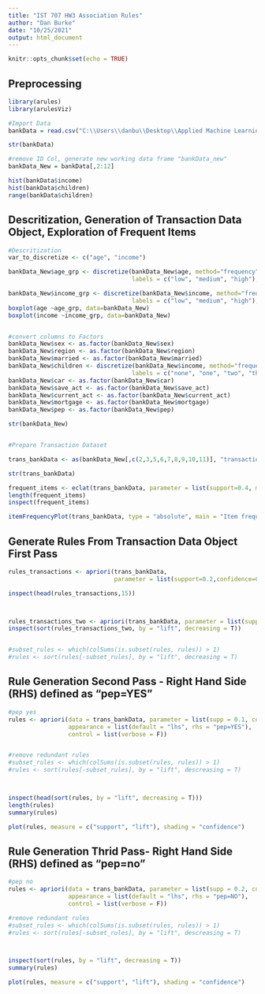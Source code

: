 ```yaml
---
title: "IST 707 HW3 Association Rules"
author: "Dan Burke"
date: "10/25/2021"
output: html_document
---
```


```r
knitr::opts_chunk$set(echo = TRUE)
```

## Preprocessing 

```r

library(arules)
library(arulesViz)

#Import Data
bankData = read.csv("C:\\Users\\danbu\\Desktop\\Applied Machine Learning\\Week Three\\bankdata_csv_all.csv")

str(bankData)

#remove ID Col, generate new working data frame "bankData_new"
bankData_New = bankData[,2:12]

hist(bankData$income)
hist(bankData$children)
range(bankData$children)

```
## Descritization, Generation of Transaction Data Object, Exploration of Frequent Items

```r
#Descritization
var_to_discretize <- c("age", "income")

bankData_New$age_grp <- discretize(bankData_New$age, method="frequency", breaks = 3,
                                   labels = c("low", "medium", "high"), order= T)

bankData_New$income_grp <- discretize(bankData_New$income, method="frequency", breaks = 3,
                                   labels = c("low", "medium", "high"), order= T)
boxplot(age ~age_grp, data=bankData_New)
boxplot(income ~income_grp, data=bankData_New)


#convert columns to Factors
bankData_New$sex <- as.factor(bankData_New$sex)
bankData_New$region <- as.factor(bankData_New$region)
bankData_New$married <- as.factor(bankData_New$married)
bankData_New$children <- discretize(bankData_New$income, method="frequency", breaks = 4,
                                   labels = c("none", "one", "two", "three"), order= T)
bankData_New$car <- as.factor(bankData_New$car)
bankData_New$save_act <- as.factor(bankData_New$save_act)
bankData_New$current_act <- as.factor(bankData_New$current_act)
bankData_New$mortgage <- as.factor(bankData_New$mortgage)
bankData_New$pep <- as.factor(bankData_New$pep)

str(bankData_New)


#Prepare Transaction Dataset

trans_bankData <- as(bankData_New[,c(2,3,5,6,7,8,9,10,11)], "transactions")

str(trans_bankData)

frequent_items <- eclat(trans_bankData, parameter = list(support=0.4, minlen=2))
length(frequent_items)
inspect(frequent_items)

itemFrequencyPlot(trans_bankData, type = "absolute", main = "Item frequency")

```
## Generate Rules From Transaction Data Object First Pass

```r

rules_transactions <- apriori(trans_bankData,
                              parameter = list(support=0.2,confidence=0.7))

inspect(head(rules_transactions,15))



rules_transactions_two <- apriori(trans_bankData, parameter = list(support = 0.2, confidence = 0.75, minlen=2))
inspect(sort(rules_transactions_two, by = "lift", decreasing = T))


#subset_rules <- which(colSums(is.subset(rules, rules)) > 1)
#rules <- sort(rules[-subset_rules], by = "lift", decreasing = T)

```
## Rule Generation Second Pass -  Right Hand Side (RHS) defined as "pep=YES"

```r

#pep yes
rules <- apriori(data = trans_bankData, parameter = list(supp = 0.1, conf = 0.5),
                 appearance = list(default = "lhs", rhs = "pep=YES"),
                 control = list(verbose = F))


#remove redundant rules
#subset_rules <- which(colSums(is.subset(rules, rules)) > 1)
#rules <- sort(rules[-subset_rules], by = "lift", descreasing = T)



inspect(head(sort(rules, by = "lift", decreasing = T)))
length(rules)
summary(rules)

plot(rules, measure = c("support", "lift"), shading = "confidence")
```
## Rule Generation Thrid Pass-  Right Hand Side (RHS) defined as "pep=no"
```r
#pep no
rules <- apriori(data = trans_bankData, parameter = list(supp = 0.2, conf = 0.5),
                 appearance = list(default = "lhs", rhs = "pep=NO"),
                 control = list(verbose = F))

#remove redundant rules
#subset_rules <- which(colSums(is.subset(rules, rules)) > 1)
#rules <- sort(rules[-subset_rules], by = "lift", descreasing = T)



inspect(sort(rules, by = "lift", decreasing = T))
summary(rules)

plot(rules, measure = c("support", "lift"), shading = "confidence")



```


